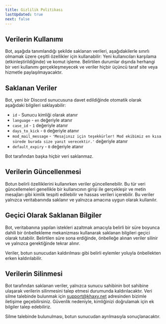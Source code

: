 ```yaml
---
title: Gizlilik Politikası
lastUpdated: true
next: false
---
```


## Verilerin Kullanımı

Bot, aşağıda tanımlandığı şekilde saklanan verileri, aşağıdakilerle sınırlı olmamak üzere çeşitli özellikler için kullanabilir:
Yeni kullanıcıları karşılama (etkinleştirildiğinde) ve komut işleme.
Belirtilen durumlar dışında herhangi bir veri kullanımı gerçekleşmeyecek ve veriler hiçbir üçüncü taraf site veya hizmetle paylaşılmayacaktır.

## Saklanan Veriler

Bot, yeni bir Discord sunucusuna davet edildiğinde otomatik olarak aşağıdaki bilgileri saklayabilir:
- `id` - Sunucu kimliği olarak atanır
- `language` - `en` değeriyle atanır
- `case_id` - `1` değeriyle atanır
- `days_to_kick` - `0` değeriyle atanır
- `mod_mail_message` - `'Mesajınız için teşekkürler! Mod ekibimiz en kısa sürede burada size yanıt verecektir.'` değeriyle atanır
- `default_expiry` - `0` değeriyle atanır

Bot tarafından başka hiçbir veri saklanmaz.

## Verilerin Güncellenmesi

Botun belirli özelliklerini kullanırken veriler güncellenebilir. Bu tür veri güncellemeleri genellikle bir kullanıcının girişi ile gerçekleşir ve metin mesajları gibi kimlik tespiti edilebilir ve hassas verileri içerebilir.
Bu veriler yalnızca veritabanında saklanır ve yalnızca amacına uygun olarak kullanılır.

## Geçici Olarak Saklanan Bilgiler

Bot, veritabanına yapılan istekleri azaltmak amacıyla belirli bir süre boyunca dahili bir önbellekleme mekanizması kullanarak saklanan bilgileri geçici olarak tutabilir.
Belirtilen süre sona erdiğinde, önbelleğe alınan veriler silinir ve yalnızca gerektiğinde tekrar alınır.

Veriler, botun sunucudan kaldırılması gibi belirli eylemler yoluyla önbellekten erken kaldırılabilir.

## Verilerin Silinmesi

Bot tarafından saklanan veriler, yalnızca sunucu sahibinin bot sahibine ulaşarak verilerin silinmesini talep etmesi durumunda kaldırılacaktır.
Veri silme talebinde bulunmak için support@khaxy.net adresinden bizimle iletişime geçebilirsiniz.
Güvenlik nedeniyle, kimliğinizi doğrulamak için ek bilgiler talep edebiliriz.

Silme talebinde bulunulması, botun sunucudan ayrılmasıyla sonuçlanacaktır.
